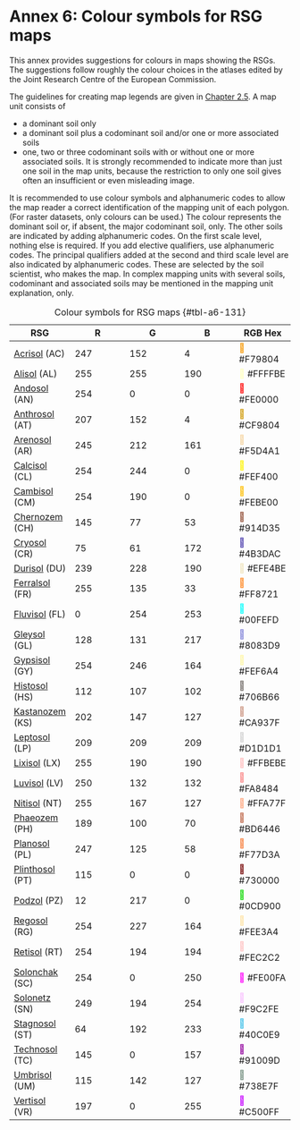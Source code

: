 # Annex 6: Colour symbols for RSG maps {#sec-a6}

This annex provides suggestions for colours in maps showing the RSGs. The suggestions follow roughly the colour choices in the atlases edited by the Joint Research Centre of the European Commission.

The guidelines for creating map legends are given in [Chapter 2.5](chapter-02.qmd#sec-legends). A map unit consists of

-   a dominant soil only
-   a dominant soil plus a codominant soil and/or one or more associated soils
-   one, two or three codominant soils with or without one or more associated soils. It is strongly recommended to indicate more than just one soil in the map units, because the restriction to only one soil gives often an insufficient or even misleading image.

It is recommended to use colour symbols and alphanumeric codes to allow the map reader a correct identification of the mapping unit of each polygon. (For raster datasets, only colours can be used.) The colour represents the dominant soil or, if absent, the major codominant soil, only. The other soils are indicated by adding alphanumeric codes. On the first scale level, nothing else is required. If you add elective qualifiers, use alphanumeric codes. The principal qualifiers added at the second and third scale level are also indicated by alphanumeric codes. These are selected by the soil scientist, who makes the map. In complex mapping units with several soils, codominant and associated soils may be mentioned in the mapping unit explanation, only.

| RSG | R | G | B | RGB Hex |
|---------------|---------------|---------------|---------------|---------------|
| [Acrisol](chapter-04.qmd#sec-key-ac) (AC) | 247 | 152 | 4 | [🔴]{style="color: transparent; text-shadow: 0 0 0 #F79804;"} #F79804 |
| [Alisol](chapter-04.qmd#sec-key-al) (AL) | 255 | 255 | 190 | [🔴]{style="color: transparent; text-shadow: 0 0 0 #FFFFBE;"} #FFFFBE |
| [Andosol](chapter-04.qmd#sec-key-an) (AN) | 254 | 0 | 0 | [🔴]{style="color: transparent; text-shadow: 0 0 0 #FE0000;"} #FE0000 |
| [Anthrosol](chapter-04.qmd#sec-key-at) (AT) | 207 | 152 | 4 | [🔴]{style="color: transparent; text-shadow: 0 0 0 #CF9804;"} #CF9804 |
| [Arenosol](chapter-04.qmd#sec-key-ar) (AR) | 245 | 212 | 161 | [🔴]{style="color: transparent; text-shadow: 0 0 0 #F5D4A1;"} #F5D4A1 |
| [Calcisol](chapter-04.qmd#sec-key-cl) (CL) | 254 | 244 | 0 | [🔴]{style="color: transparent; text-shadow: 0 0 0 #FEF400;"} #FEF400 |
| [Cambisol](chapter-04.qmd#sec-key-cm) (CM) | 254 | 190 | 0 | [🔴]{style="color: transparent; text-shadow: 0 0 0 #FEBE00;"} #FEBE00 |
| [Chernozem](chapter-04.qmd#sec-key-ch) (CH) | 145 | 77 | 53 | [🔴]{style="color: transparent; text-shadow: 0 0 0 #914D35;"} #914D35 |
| [Cryosol](chapter-04.qmd#sec-key-cr) (CR) | 75 | 61 | 172 | [🔴]{style="color: transparent; text-shadow: 0 0 0 #4B3DAC;"} #4B3DAC |
| [Durisol](chapter-04.qmd#sec-key-du) (DU) | 239 | 228 | 190 | [🔴]{style="color: transparent; text-shadow: 0 0 0 #EFE4BE;"} #EFE4BE |
| [Ferralsol](chapter-04.qmd#sec-key-fr) (FR) | 255 | 135 | 33 | [🔴]{style="color: transparent; text-shadow: 0 0 0 #FF8721;"} #FF8721 |
| [Fluvisol](chapter-04.qmd#sec-key-fl) (FL) | 0 | 254 | 253 | [🔴]{style="color: transparent; text-shadow: 0 0 0 #00FEFD;"} #00FEFD |
| [Gleysol](chapter-04.qmd#sec-key-gl) (GL) | 128 | 131 | 217 | [🔴]{style="color: transparent; text-shadow: 0 0 0 #8083D9;"} #8083D9 |
| [Gypsisol](chapter-04.qmd#sec-key-gy) (GY) | 254 | 246 | 164 | [🔴]{style="color: transparent; text-shadow: 0 0 0 #FEF6A4;"} #FEF6A4 |
| [Histosol](chapter-04.qmd#sec-key-hs) (HS) | 112 | 107 | 102 | [🔴]{style="color: transparent; text-shadow: 0 0 0 #706B66;"} #706B66 |
| [Kastanozem](chapter-04.qmd#sec-key-ks) (KS) | 202 | 147 | 127 | [🔴]{style="color: transparent; text-shadow: 0 0 0 #CA937F;"} #CA937F |
| [Leptosol](chapter-04.qmd#sec-key-lp) (LP) | 209 | 209 | 209 | [🔴]{style="color: transparent; text-shadow: 0 0 0 #D1D1D1;"} #D1D1D1 |
| [Lixisol](chapter-04.qmd#sec-key-lx) (LX) | 255 | 190 | 190 | [🔴]{style="color: transparent; text-shadow: 0 0 0 #FFBEBE;"} #FFBEBE |
| [Luvisol](chapter-04.qmd#sec-key-lv) (LV) | 250 | 132 | 132 | [🔴]{style="color: transparent; text-shadow: 0 0 0 #FA8484;"} #FA8484 |
| [Nitisol](chapter-04.qmd#sec-key-nt) (NT) | 255 | 167 | 127 | [🔴]{style="color: transparent; text-shadow: 0 0 0 #FFA77F;"} #FFA77F |
| [Phaeozem](chapter-04.qmd#sec-key-ph) (PH) | 189 | 100 | 70 | [🔴]{style="color: transparent; text-shadow: 0 0 0 #BD6446;"} #BD6446 |
| [Planosol](chapter-04.qmd#sec-key-pl) (PL) | 247 | 125 | 58 | [🔴]{style="color: transparent; text-shadow: 0 0 0 #F77D3A;"} #F77D3A |
| [Plinthosol](chapter-04.qmd#sec-key-pt) (PT) | 115 | 0 | 0 | [🔴]{style="color: transparent; text-shadow: 0 0 0 #730000;"} #730000 |
| [Podzol](chapter-04.qmd#sec-key-pz) (PZ) | 12 | 217 | 0 | [🔴]{style="color: transparent; text-shadow: 0 0 0 #0CD900;"} #0CD900 |
| [Regosol](chapter-04.qmd#sec-key-rg) (RG) | 254 | 227 | 164 | [🔴]{style="color: transparent; text-shadow: 0 0 0 #FEE3A4;"} #FEE3A4 |
| [Retisol](chapter-04.qmd#sec-key-rt) (RT) | 254 | 194 | 194 | [🔴]{style="color: transparent; text-shadow: 0 0 0 #FEC2C2;"} #FEC2C2 |
| [Solonchak](chapter-04.qmd#sec-key-sc) (SC) | 254 | 0 | 250 | [🔴]{style="color: transparent; text-shadow: 0 0 0 #FE00FA;"} #FE00FA |
| [Solonetz](chapter-04.qmd#sec-key-sn) (SN) | 249 | 194 | 254 | [🔴]{style="color: transparent; text-shadow: 0 0 0 #F9C2FE;"} #F9C2FE |
| [Stagnosol](chapter-04.qmd#sec-key-st) (ST) | 64 | 192 | 233 | [🔴]{style="color: transparent; text-shadow: 0 0 0 #40C0E9;"} #40C0E9 |
| [Technosol](chapter-04.qmd#sec-key-tc) (TC) | 145 | 0 | 157 | [🔴]{style="color: transparent; text-shadow: 0 0 0 #91009D;"} #91009D |
| [Umbrisol](chapter-04.qmd#sec-key-um) (UM) | 115 | 142 | 127 | [🔴]{style="color: transparent; text-shadow: 0 0 0 #738E7F;"} #738E7F |
| [Vertisol](chapter-04.qmd#sec-key-vr) (VR) | 197 | 0 | 255 | [🔴]{style="color: transparent; text-shadow: 0 0 0 #C500FF;"} #C500FF |

: Colour symbols for RSG maps {#tbl-a6-131}
